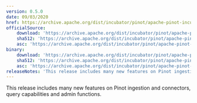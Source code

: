 ```yaml
---
version: 0.5.0
date: 09/03/2020
href: https://archive.apache.org/dist/incubator/pinot/apache-pinot-incubating-0.5.0/apache-pinot-incubating-0.5.0-bin.tar.gz?action=download
officialSource:
    download: 'https://archive.apache.org/dist/incubator/pinot/apache-pinot-incubating-0.5.0/apache-pinot-incubating-0.5.0-src.tar.gz?action=download'
    sha512: 'https://archive.apache.org/dist/incubator/pinot/apache-pinot-incubating-0.5.0/apache-pinot-incubating-0.5.0-src.tar.gz.sha512?action=download'
    asc: 'https://archive.apache.org/dist/incubator/pinot/apache-pinot-incubating-0.5.0/apache-pinot-incubating-0.5.0-src.tar.gz.asc?action=download'
binary:
    download: 'https://archive.apache.org/dist/incubator/pinot/apache-pinot-incubating-0.5.0/apache-pinot-incubating-0.5.0-bin.tar.gz?action=download'
    sha512: 'https://archive.apache.org/dist/incubator/pinot/apache-pinot-incubating-0.5.0/apache-pinot-incubating-0.5.0-bin.tar.gz.sha512?action=download'
    asc: 'https://archive.apache.org/dist/incubator/pinot/apache-pinot-incubating-0.5.0/apache-pinot-incubating-0.5.0-bin.tar.gz.asc?action=download'
releaseNotes: 'This release includes many new features on Pinot ingestion and connectors, query capabilities and admin functions.'
---
```


This release includes many new features on Pinot ingestion and connectors, query capabilities and admin functions.
